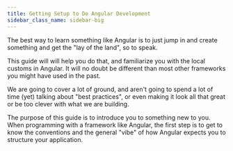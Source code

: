 ```yaml
---
title: Getting Setup to Do Angular Development
sidebar_class_name: sidebar-big
---
```




The best way to learn something like Angular is to just jump in and create something and get the "lay of the land", so to speak.

This guide will will help you do that, and familiarize you with the local customs in Angular. It will no doubt be different than most other frameworks you might have used in the past. 

We are going to cover a lot of ground, and aren't going to spend a lot of time (yet) talking about "best practices", or even making it look all that great or be too clever with what we are building. 

The purpose of this guide is to introduce you to something new to you. When programming with a framework like Angular, the first step is to get to know the conventions and the general "vibe" of how Angular expects you 
to structure your application.